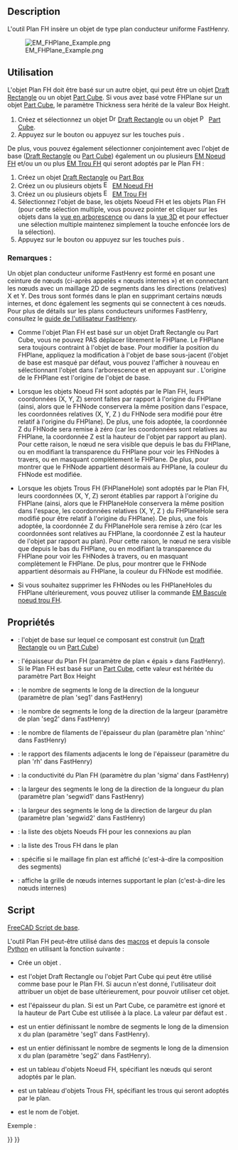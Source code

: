 <languages/>

{{Docnav/fr
|[[EM_FHPath/fr|Chemin FH]]
|[[EM_FHPlaneHole/fr|Trou FH]]
|[[EM_Workbench/fr|Atelier EM]]
|IconL=EM_FHPath.svg
|IconR=EM_FHPlaneHole.svg
|IconC=EMWorkbench.svg
}}

{{GuiCommand/fr
|Name=EM FHPlane
|Name/fr=EM Plan FH
|MenuLocation=EM → FHPlane
|Workbenches=[[EM_Workbench/fr|EM]]
|Shortcut={{KEY|E}} {{KEY|P}}
|Version=0.17
|SeeAlso=[[EM_FHNode/fr|EM Noeud FH]], [[EM_FHPlaneHole/fr|EM Trou FH]], [[EM_FHPlaneAddRemoveNodeHole/fr|EM Bascule noeud trou FH]]
}}

==Description==

L'outil Plan FH insère un objet de type plan conducteur uniforme FastHenry.

[[Image:EM_FHPlane_Example.png]]

{{Caption|Plan FH FastHenry}}

<span id="Usage"></span>
==Utilisation==

L'objet Plan FH doit être basé sur un autre objet, qui peut être un objet [[Draft_Rectangle/fr|Draft Rectangle]] ou un objet [[Part_Box/fr|Part Cube]]. Si vous avez basé votre FHPlane sur un objet [[Part_Box/fr|Part Cube]], le paramètre Thickness sera hérité de la valeur Box Height.

# Créez et sélectionnez un objet [[Image:Draft_Rectangle.svg|16px]] [[Draft_Rectangle/fr|Draft Rectangle]] ou un objet [[Image:Part_Box.svg|16px]] [[Part_Box/fr|Part Cube]].
# Appuyez sur le bouton {{Button|[[Image:EM_FHPlane.svg|16px]] [[EM_FHPlane/fr|EM FHPlane]]}} ou appuyez sur les touches {{KEY|E}} puis {{KEY|P}}.

De plus, vous pouvez également sélectionner conjointement avec l'objet de base ([[Draft_Rectangle/fr|Draft Rectangle]] ou [[Part_Box/fr|Part Cube]]) également un ou plusieurs [[EM_FHNode/fr|EM Noeud FH]] et/ou un ou plus [[EM_FHPlaneHole/fr|EM Trou FH]] qui seront adoptés par le Plan FH :

# Créez un objet [[Draft_Rectangle/fr|Draft Rectangle]] ou [[Part_Box/fr|Part Box]]
# Créez un ou plusieurs objets [[Image:EM_FHNode.svg|16px]] [[EM_FHNode/fr|EM Noeud FH]]
# Créez un ou plusieurs objets [[Image:EM_FHPlaneHole.svg|16px]] [[EM_FHPlaneHole/fr|EM Trou FH]]
# Sélectionnez l'objet de base, les objets Noeud FH et les objets Plan FH (pour cette sélection multiple, vous pouvez pointer et cliquer sur les objets dans la [[Tree_view/fr|vue en arborescence]] ou dans la [[3D_view/fr|vue 3D]] et pour effectuer une sélection multiple maintenez simplement la touche {{KEY|CTRL}} enfoncée lors de la sélection).
# Appuyez sur le bouton {{Button|[[Image: EM_FHPlane.svg|16px]] [[EM_FHPlane/fr|EM Plan FH]]}} ou appuyez sur les touches {{KEY|E}} puis {{KEY|P}}.

<span id="Remarks"></span>
===Remarques :===

Un objet plan conducteur uniforme FastHenry est formé en posant une ceinture de nœuds (ci-après appelés « nœuds internes ») et en connectant les nœuds avec un maillage 2D de segments dans les directions (relatives) X et Y. Des trous sont formés dans le plan en supprimant certains nœuds internes, et donc également les segments qui se connectent à ces nœuds.
Pour plus de détails sur les plans conducteurs uniformes FastHenry, consultez le [https://www.fastfieldsolvers.com/documentation.htm guide de l'utilisateur FastHenry].

* Comme l'objet Plan FH est basé sur un objet Draft Rectangle ou Part Cube, vous ne pouvez PAS déplacer librement le FHPlane. Le FHPlane sera toujours contraint à l'objet de base. Pour modifier la position du FHPlane, appliquez la modification à l'objet de base sous-jacent (l'objet de base est masqué par défaut, vous pouvez l'afficher à nouveau en sélectionnant l'objet dans l'arborescence et en appuyant sur {{KEY|Espace}}. L'origine de le FHPlane est l'origine de l'objet de base.

* Lorsque les objets Noeud FH sont adoptés par le Plan FH, leurs coordonnées (X, Y, Z) seront faites par rapport à l'origine du FHPlane (ainsi, alors que le FHNode conservera la même position dans l'espace, les coordonnées relatives (X, Y, Z ) du FHNode sera modifié pour être relatif à l'origine du FHPlane). De plus, une fois adoptée, la coordonnée Z du FHNode sera remise à zéro (car les coordonnées sont relatives au FHPlane, la coordonnée Z est la hauteur de l'objet par rapport au plan). Pour cette raison, le nœud ne sera visible que depuis le bas du FHPlane, ou en modifiant la transparence du FHPlane pour voir les FHNodes à travers, ou en masquant complètement le FHPlane. De plus, pour montrer que le FHNode appartient désormais au FHPlane, la couleur du FHNode est modifiée.

* Lorsque les objets Trous FH (FHPlaneHole) sont adoptés par le Plan FH, leurs coordonnées (X, Y, Z) seront établies par rapport à l'origine du FHPlane (ainsi, alors que le FHPlaneHole conservera la même position dans l'espace, les coordonnées relatives (X, Y, Z ) du FHPlaneHole sera modifié pour être relatif à l'origine du FHPlane). De plus, une fois adoptée, la coordonnée Z du FHPlaneHole sera remise à zéro (car les coordonnées sont relatives au FHPlane, la coordonnée Z est la hauteur de l'objet par rapport au plan). Pour cette raison, le nœud ne sera visible que depuis le bas du FHPlane, ou en modifiant la transparence du FHPlane pour voir les FHNodes à travers, ou en masquant complètement le FHPlane. De plus, pour montrer que le FHNode appartient désormais au FHPlane, la couleur du FHNode est modifiée.

* Si vous souhaitez supprimer les FHNodes ou les FHPlaneHoles du FHPlane ultérieurement, vous pouvez utiliser la commande [[EM_FHPlaneAddRemoveNodeHole/fr|EM Bascule noeud trou FH]].

<span id="Properties"></span>
==Propriétés==

* {{PropertyData|Base}} : l'objet de base sur lequel ce composant est construit (un [[Draft_Rectangle/fr|Draft Rectangle]] ou un [[Part_Box/fr|Part Cube]])
* {{PropertyData|Thickness}} : l'épaisseur du Plan FH (paramètre de plan « épais » dans FastHenry). Si le Plan FH est basé sur un [[Part_Box/fr|Part Cube]], cette valeur est héritée du paramètre Part Box Height
* {{PropertyData|seg1}} : le nombre de segments le long de la direction de la longueur (paramètre de plan 'seg1' dans FastHenry)
* {{PropertyData|seg2}} : le nombre de segments le long de la direction de la largeur (paramètre de plan 'seg2' dans FastHenry)
* {{PropertyData|nhinc}} : le nombre de filaments de l'épaisseur du plan (paramètre plan 'nhinc' dans FastHenry)
* {{PropertyData|rh}} : le rapport des filaments adjacents le long de l'épaisseur (paramètre du plan 'rh' dans FastHenry)
* {{PropertyData|Sigma}} : la conductivité du Plan FH (paramètre du plan 'sigma' dans FastHenry)
* {{PropertyData|segwid1}} : la largeur des segments le long de la direction de la longueur du plan (paramètre plan 'segwid1' dans FastHenry)
* {{PropertyData|segwid2}} : la largeur des segments le long de la direction de largeur du plan (paramètre plan 'segwid2' dans FastHenry)
* {{PropertyData|Nodes}} : la liste des objets Noeuds FH pour les connexions au plan
* {{PropertyData|Holes}} : la liste des Trous FH dans le plan
* {{PropertyData|FineMesh}} : spécifie si le maillage fin plan est affiché (c'est-à-dire la composition des segments)
* {{PropertyData|ShowNodes}} : affiche la grille de nœuds internes supportant le plan (c'est-à-dire les nœuds internes)

<span id="Scripting"></span>
==Script==

{{Emphasis|Voir aussi :}} [[FreeCAD_Scripting_Basics/fr|FreeCAD Script de base]].

L'outil Plan FH peut-être utilisé dans des [[Macros/fr|macros]] et depuis la console [[Python/fr|Python]] en utilisant la fonction suivante :

{{Code|code=
plane = makeFHPlane(baseobj=None, thickness=None, seg1=None, seg2=None, nodes=[], holes=[], name='FHPlane')
}}

* Crée un objet {{incode|FHPlane}}.
* {{incode|baseobj}} est l'objet Draft Rectangle ou l'objet Part Cube qui peut être utilisé comme base pour le Plan FH. Si aucun {{incode|baseobj}} n'est donné, l'utilisateur doit attribuer un objet de base ultérieurement, pour pouvoir utiliser cet objet.
* {{incode|thickness}} est l'épaisseur du plan. Si {{incode|baseobj}} est un Part Cube, ce paramètre est ignoré et la hauteur de Part Cube est utilisée à la place. La valeur par défaut est {{incode|EMFHPLANE_DEF_THICKNESS}}.
* {{incode|seg1}} est un entier définissant le nombre de segments le long de la dimension x du plan (paramètre 'seg1' dans FastHenry).
* {{incode|seg2}} est un entier définissant le nombre de segments le long de la dimension x du plan (paramètre 'seg2' dans FastHenry).
* {{incode|nodes}} est un tableau d'objets Noeud FH, spécifiant les nœuds qui seront adoptés par le plan.
* {{incode|holes}} est un tableau d'objets Trous FH, spécifiant les trous qui seront adoptés par le plan.
* {{incode|name}} est le nom de l'objet.

Exemple :

{{Code|code=
import FreeCAD, Draft, EM

pl = FreeCAD.Placement()
pl.Rotation.Q = (0.0,0.0,0.0,1.0)
pl.Base = FreeCAD.Vector(1.0,1.0,0.0)
rec = Draft.makeRectangle(length=10.0,height=5.0,placement=pl,face=True,support=None)

fhnode1 = EM.makeFHNode(X=1.0,Y=3.5,Z=0)
fhnode2 = EM.makeFHNode(X=8.0,Y=3.5,Z=0)

hole = EM.makeFHPlaneHole(X=6.0,Y=3.5,Z=0.0)

fhplane = EM.makeFHPlane(rect, thickness=1.0, seg1=15, seg2=15, nodes=[fhnode1, fhnode2], holes=[hole])
}}


{{Docnav/fr
|[[EM_FHPath/fr|Chemin FH]]
|[[EM_FHPlaneHole/fr|Trou FH]]
|[[EM_Workbench/fr|Atelier EM]]
|IconL=EM_FHPath.svg
|IconR=EM_FHPlaneHole.svg
|IconC=EMWorkbench.svg
}}

{{EM Tools navi{{#translation:}}}}
{{Userdocnavi{{#translation:}}}}